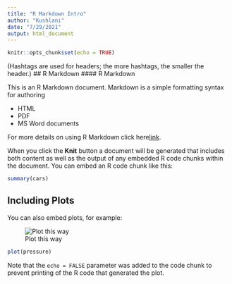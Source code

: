```yaml
---
title: "R Markdown Intro"
author: "Kushlani"
date: "7/29/2021"
output: html_document
---
```


```r
knitr::opts_chunk$set(echo = TRUE)
```
(Hashtags are used for headers; the more hashtags, the smaller the header.)
## R Markdown
#### R Markdown

This is an R Markdown document. Markdown is a simple formatting syntax for authoring 

* HTML
* PDF
* MS Word documents

For more details on using R Markdown click here[link](http://rmarkdown.rstudio.com).

When you click the **Knit** button a document will be generated that includes both content as well as the output of any embedded R code chunks within the document. You can embed an R code chunk like this:

```r
summary(cars)
```

## Including Plots

You can also embed plots, for example:

![Plot this way](https://pixabay.com/images/search/ocean/)

```r
plot(pressure)
```

Note that the `echo = FALSE` parameter was added to the code chunk to prevent printing of the R code that generated the plot.
